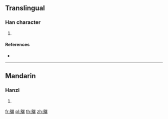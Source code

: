 {{character info/new}}
==Translingual==

===Han character===
{{Han char|rn=196|rad=鳥|as=15|sn=26|four=26332|canj=HFATE}}

# {{defn|Han|sort=鳥15}}

====References====
* {{Han ref|kx=1504.131|dkj=47451|hdz=74669.030|uh=9E14|ud=40468|bh=F97B|bd=63867}}

----

==Mandarin==

===Hanzi===
{{cmn-hanzi|pin=[[bào]] ([[bao4]])|wg=pao<sup>4</sup>}}

# {{defn|lang=cmn|sort=鳥15}}

[[fr:鸔]]
[[pl:鸔]]
[[th:鸔]]
[[zh:鸔]]